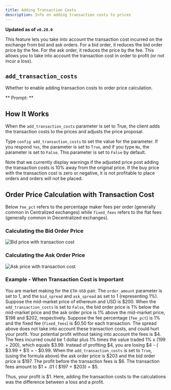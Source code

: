 ```yaml
---
title: Adding Transaction Costs
description: Info on adding transaction costs to prices
---
```




**Updated as of `v0.28.0`**

This feature lets you take into account the transaction cost incurred on the exchange from bid and ask orders. For a bid order, it reduces the bid order price by the fee. For the ask order, it reduces the price by the fee. This allows you to take into account the transaction cost in order to profit (or not incur a loss).

<Callout
  type="note"
  body="This puts your order prices further away from the mid price."
/>

## `add_transaction_costs`

Whether to enable adding transaction costs to order price calculation.

** Prompt: **

<Prompt
  prompt="Do you want to add transaction costs automatically to order prices? (Yes/No)"
  response=">>> Yes"
/>

## How It Works

When the `add_transaction_costs` parameter is set to True, the client adds the transaction costs to the prices and adjusts the price proposal.

Type `config add_transaction_costs` to set the value for the parameter. If you respond `Yes`, the parameter is set to `True`, and if you type `No`, the parameter is set to `False`. This parameter is set to `False` by default.

Note that we currently display warnings if the adjusted price post adding the transaction costs is 10% away from the original price. If the buy price with the transaction cost is zero or negative, it is not profitable to place orders and orders will not be placed.

## Order Price Calculation with Transaction Cost

Below `fee_pct` refers to the percentage maker fees per order (generally common in Centralized exchanges) while `fixed_fees` refers to the flat fees (generally common in Decentralized exchanges).

### Calculating the Bid Order Price

![Bid price with transaction cost](/img/trans_cost_bid.png)

### Calculating the Ask Order Price

![Ask price with transaction cost](/img/trans_cost_ask.png)

### Example - When Transaction Cost is Important

You are market making for the `ETH-USD` pair. The `order_amount` parameter is set to 1, and the `bid_spread` and `ask_spread` as set to 1 (representing 1%). Suppose the mid-market price of ethereum and USD is \$200. When the `add_transaction_costs` is set to `False`, the bid order price is 1% below the mid-market price and the ask order price is 1% above the mid-market price, \$198 and \$202, respectively. Suppose the fee percentage (`fee_pct`) is 1% and the fixed fee (`fixed_fees`) is \$0.50 for each transaction. The spread above does not take into account these transaction costs, and could hurt your profit. Your potential profit without taking into account the fees is \$4. The fees incurred could be 1 dollar plus 1% times the value traded 1% x (199 + 200), which equals \$3.99. Instead of profiting \$4, you are losing \$4 - ( \$3.99 + \$1) = - \$0.99. When the `add_transaction_costs` is set to `True`, (using the formula above) the ask order price is \$203 and the bid order price is \$197. The profit before the transaction fees is \$6. The transaction fees amount to \$1 + .01 ( \$197 + \$203) = \$5.

Thus, your profit is \$1. Here, adding the transaction costs to the calculations was the difference between a loss and a profit.
